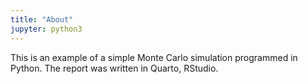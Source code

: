 ```yaml
---
title: "About"
jupyter: python3
---
```


This is an example of a simple Monte Carlo simulation programmed in Python. The report was written in Quarto, RStudio.